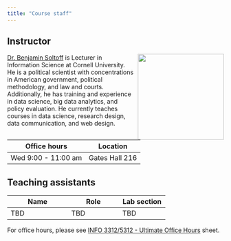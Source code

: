 ```yaml
---
title: "Course staff"
---
```


## Instructor

![](images/team/ben-soltoff.jpg){style="float:right;padding: 0 0 0 10px;" fig-alt="Headshot of Dr. Benjamin Soltoff" width="200"}

[Dr. Benjamin Soltoff](https://www.bensoltoff.com) is Lecturer in Information Science at Cornell University. He is a political scientist with concentrations in American government, political methodology, and law and courts. Additionally, he has training and experience in data science, big data analytics, and policy evaluation. He currently teaches courses in data science, research design, data communication, and web design.

| Office hours    | Location     |
|-----------------|--------------|
| Wed 9:00 - 11:00 am | Gates Hall 216 |

## Teaching assistants

| Name                      | Role                  | Lab section         |
|---------------------------|-----------------------|---------------------|
| TBD                  | TBD | TBD |

For office hours, please see [INFO 3312/5312 - Ultimate Office Hours](TODO) sheet.
